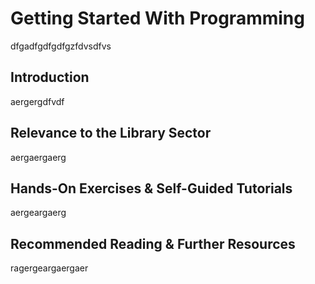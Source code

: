 # Getting Started With Programming {.unnumbered}

dfgadfgdfgdfgzfdvsdfvs

## Introduction

aergergdfvdf

## Relevance to the Library Sector

aergaergaerg

## Hands-On Exercises & Self-Guided Tutorials

aergeargaerg

## Recommended Reading & Further Resources

ragergeargaergaer